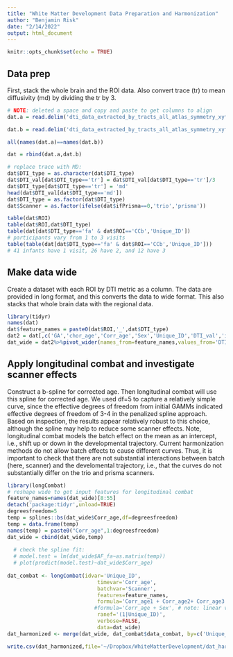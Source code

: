 ```yaml
---
title: "White Matter Development Data Preparation and Harmonization"
author: "Benjamin Risk"
date: "2/14/2022"
output: html_document
---
```


```r
knitr::opts_chunk$set(echo = TRUE)
```

## Data prep

First, stack the whole brain and the ROI data. Also convert trace (tr) to mean diffusivity (md) by dividing the tr by 3. 

```r

# NOTE: deleted a space and copy and paste to get columns to align
dat.a = read.delim('dti_data_extracted_by_tracts_all_atlas_symmetry_xyflipped_2_TnP2020.txt',sep=" ",stringsAsFactors = TRUE)

dat.b = read.delim('dti_data_extracted_by_tracts_all_atlas_symmetry_xyflipped_2_TnP2020_bin.txt',sep=" ",stringsAsFactors = TRUE)

all(names(dat.a)==names(dat.b))

dat = rbind(dat.a,dat.b)

# replace trace with MD:
dat$DTI_type = as.character(dat$DTI_type)
dat$DTI_val[dat$DTI_type=='tr'] = dat$DTI_val[dat$DTI_type=='tr']/3
dat$DTI_type[dat$DTI_type=='tr'] = 'md'
head(dat$DTI_val[dat$DTI_type=='md'])
dat$DTI_type = as.factor(dat$DTI_type)
dat$Scanner = as.factor(ifelse(dat$ifPrisma==0,'trio','prisma'))

table(dat$ROI)
table(dat$ROI,dat$DTI_type)
table(dat[dat$DTI_type=='fa' & dat$ROI=='CCb','Unique_ID'])
# participants vary from 1 to 3 visits
table(table(dat[dat$DTI_type=='fa' & dat$ROI=='CCb','Unique_ID']))
# 41 infants have 1 visit, 26 have 2, and 12 have 3
```

## Make data wide

Create a dataset with each ROI by DTI metric as a column. The data are provided in long format, and this converts the data to wide format. This also stacks that whole brain data with the regional data. 

```r
library(tidyr)
names(dat)
dat$feature_names = paste0(dat$ROI,'_',dat$DTI_type)
dat2 = dat[,c('GA','chor_age','Corr_age','Sex','Unique_ID','DTI_val','ifPrisma','Scanner','feature_names')]
dat_wide = dat2%>%pivot_wider(names_from=feature_names,values_from='DTI_val')
```


## Apply longitudinal combat and investigate scanner effects

Construct a b-spline for corrected age. Then longitudinal combat will use this spline for corrected age. We used df=5 to capture a relatively simple curve, since the effective degrees of freedom from initial GAMMs indicated effective degrees of freedom of 3-4 in the penalized spline approach. Based on inspection, the results appear relatively robust to this choice, although the spline may help to reduce some scanner effects. 
Note, longitudinal combat models the batch effect on the mean as an intercept, i.e., shift up or down in the developmental trajectory. Current harmonization methods do not allow batch effects to cause different curves. Thus, it is important to check that there are not substantial interactions between batch (here, scanner) and the develomental trajectory, i.e., that the curves do not substantially differ on the trio and prisma scanners.

```r
library(longCombat)
# reshape wide to get input features for longitudinal combat
feature_names=names(dat_wide)[8:55]
detach('package:tidyr',unload=TRUE)
degreesfreedom=5
temp = splines::bs(dat_wide$Corr_age,df=degreesfreedom)
temp = data.frame(temp)
names(temp) = paste0("Corr_age",1:degreesfreedom)
dat_wide = cbind(dat_wide,temp)
  
  # check the spline fit:
  # model.test = lm(dat_wide$AF_fa~as.matrix(temp))
  # plot(predict(model.test)~dat_wide$Corr_age)
     
dat_combat <- longCombat(idvar='Unique_ID', 
                             timevar='Corr_age',
                             batchvar='Scanner', 
                             features=feature_names,
                             formula='Corr_age1 + Corr_age2+ Corr_age3 + Corr_age4 + Corr_age5+Sex', 
                            #formula='Corr_age + Sex', # note: linear vs spline seem similar
                             ranef='(1|Unique_ID)',
                             verbose=FALSE,
                             data=dat_wide)
dat_harmonized <- merge(dat_wide, dat_combat$data_combat, by=c('Unique_ID', 'Corr_age','Scanner'))

write.csv(dat_harmonized,file='~/Dropbox/WhiteMatterDevelopment/dat_harmonized.csv',row.names=FALSE)
```
